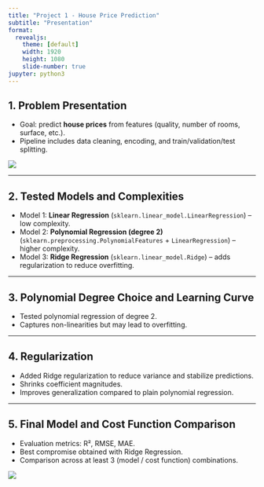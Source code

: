 ```yaml
---
title: "Project 1 - House Price Prediction"
subtitle: "Presentation"
format:
  revealjs:
    theme: [default]
    width: 1920
    height: 1080
    slide-number: true
jupyter: python3
---
```


## 1. Problem Presentation

- Goal: predict **house prices** from features (quality, number of rooms, surface, etc.).  
- Pipeline includes data cleaning, encoding, and train/validation/test splitting.  

![](images/correlation.png)

---

## 2. Tested Models and Complexities

- Model 1: **Linear Regression** (`sklearn.linear_model.LinearRegression`) – low complexity.  
- Model 2: **Polynomial Regression (degree 2)** (`sklearn.preprocessing.PolynomialFeatures` + `LinearRegression`) – higher complexity.  
- Model 3: **Ridge Regression** (`sklearn.linear_model.Ridge`) – adds regularization to reduce overfitting.  

---

## 3. Polynomial Degree Choice and Learning Curve

- Tested polynomial regression of degree 2.  
- Captures non-linearities but may lead to overfitting.

---

## 4. Regularization

- Added Ridge regularization to reduce variance and stabilize predictions.  
- Shrinks coefficient magnitudes.  
- Improves generalization compared to plain polynomial regression.  

---

## 5. Final Model and Cost Function Comparison

- Evaluation metrics: R², RMSE, MAE.  
- Best compromise obtained with Ridge Regression.  
- Comparison across at least 3 (model / cost function) combinations.  

![](images/model_comparison.png)
